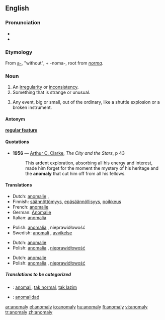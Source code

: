 ==English==

===Pronunciation===
* {{IPA|/əˈnɒm.ə.li/}}
* {{SAMPA|1=/@"nQm=@=li/}} <!--the 1= is needed due to the = signs in the argument-->

===Etymology===
From {{L.}} [[a-]], "without", + -noma-, root from ''[[norma]]''.

===Noun===
{{en-noun}}

# An [[irregularity]] or [[inconsistency]].
# Something that is strange or unusual.
# {{context|NASAspeak}} Any event, big or small, out of the ordinary, like a shuttle explosion or a broken instrument.

====Antonym====
'''[[regular feature]]'''

====Quotations====
*'''1956''' — [[w:Arthur C. Clarke|Arthur C. Clarke]], ''The City and the Stars'', p 43
*: This ardent exploration, absorbing all his energy and interest, made him forget for the moment the mystery of his heritage and the '''anomaly''' that cut him off from all his fellows.

====Translations====
{{top|an irregularity or inconsistency}}
*Dutch: [[anomalie#Dutch|anomalie]] {{f}}, {{t|nl|onregelmatigheid|f}}
*Finnish: [[säännöttömyys]], [[epäsäännöllisyys]], [[poikkeus]]
*French: [[anomalie#French|anomalie]] {{f}}
*German: [[Anomalie]] {{f}}
*Italian: [[anomalia#Italian|anomalia]] {{f}}
{{mid}}
*Polish: [[anomalia]] {{f}}, nieprawidłowość {{f}}
*Swedish: [[anomali]] {{c}}, [[avvikelse]] {{c}}
{{bottom}}

{{top|something that is strange or unusual}}
*Dutch: [[anomalie#Dutch|anomalie]] {{f}}
*Polish: [[anomalia]] {{f}}, [[nieprawidłowość]] {{f}}
{{mid}}
{{bottom}}

{{top|any event, big or small, out of the ordinary}}
*Dutch: [[anomalie#Dutch|anomalie]] {{f}}
*Polish: [[anomalia]] {{f}}, [[nieprawidłowość]] {{f}}
{{mid}}
{{bottom}}

=====Translations to be categorized=====
{{checktrans}}
{{top}}
*{{ttbc|Indonesian}}: [[anomali]], [[tak normal]], [[tak lazim]]
{{mid}}
*{{ttbc|Spanish}}: [[anomalidad]]
{{bottom}}

[[ar:anomaly]]
[[el:anomaly]]
[[io:anomaly]]
[[hu:anomaly]]
[[fi:anomaly]]
[[vi:anomaly]]
[[tr:anomaly]]
[[zh:anomaly]]